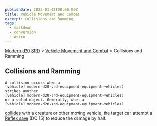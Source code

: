 ```yaml
---
publishDate: 2023-01-02T00:00:00Z
title: Vehicle Movement and Combat
excerpt: Collisions and Ramming
tags:
  - markdown
  - conversion
  - Astro
---
```


[Modern d20 SRD](/#modernD20) > [Vehicle Movement and Combat](modern-d20-srd-vehicle-movement-and-combat-index) > Collisions and Ramming

## Collisions and Ramming




    A collision occurs when a
    [vehicle](modern-d20-srd-equipment-equipment-vehicles)
    strikes another
    [vehicle](modern-d20-srd-equipment-equipment-vehicles)
    or a solid object. Generally, when a
    [vehicle](modern-d20-srd-equipment-equipment-vehicles)

[collides](modern-d20-srd-vehicle-movement-and-combat-resolving-collisions)
with a creature or other moving vehicle, the target can attempt a
[Reflex save](modern-d20-srd-basics-saving-throws)
(DC 15) to reduce the damage by half.
